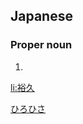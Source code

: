 ==Japanese==
{{ja-kanjitab|裕|久}}

===Proper noun===
{{ja-pos|proper|ひろひさ}}

# {{given name|male|lang=ja}}

[[Category:Japanese male given names|ひろひさ]]

[[li:裕久]]